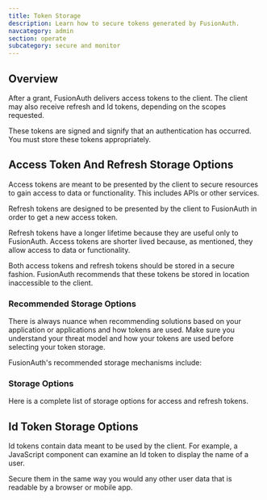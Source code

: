 ```yaml
---
title: Token Storage
description: Learn how to secure tokens generated by FusionAuth.
navcategory: admin
section: operate
subcategory: secure and monitor
---
```


## Overview

After a grant, FusionAuth delivers access tokens to the client. The client may also receive refresh and Id tokens, depending on the scopes requested.

These tokens are signed and signify that an authentication has occurred. You must store these tokens appropriately.

## Access Token And Refresh Storage Options

Access tokens are meant to be presented by the client to secure resources to gain access to data or functionality. This includes APIs or other services. 

Refresh tokens are designed to be presented by the client to FusionAuth in order to get a new access token.

Refresh tokens have a longer lifetime because they are useful only to FusionAuth. Access tokens are shorter lived because, as mentioned, they allow access to data or functionality.

Both access tokens and refresh tokens should be stored in a secure fashion. FusionAuth recommends that these tokens be stored in location inaccessible to the client.

### Recommended Storage Options

There is always nuance when recommending solutions based on your application or applications and how tokens are used. Make sure you understand your threat model and how your tokens are used before selecting your token storage.

FusionAuth's recommended storage mechanisms include:

<RecommendedTokenStorageOptions />

### Storage Options

Here is a complete list of storage options for access and refresh tokens.

<TokenStorageOptionsTable />

## Id Token Storage Options

Id tokens contain data meant to be used by the client. For example, a JavaScript component can examine an Id token to display the name of a user.

Secure them in the same way you would any other user data that is readable by a browser or mobile app.
